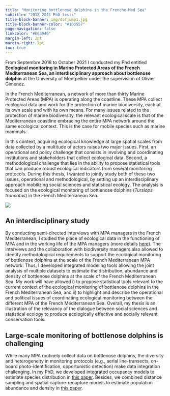 ```yaml
---
title: "Monitoring bottlenose dolphins in the Frenche Med Sea"
subtitle: "2018-2021 PhD tesis"
title-block-banner: img/dofjump1.jpg
title-block-banner-color: "#1D3557"
page-navigation: false
linkcolor: "#E63946"
margin-left: 2pt
margin-right: 2pt
toc: true
---
```


From Septembre 2018 to October 2021 I conducted my Phd entitled **Ecological monitoring in Marine Protected Areas of the French Mediterranean Sea, an interdisciplinary approach about bottlenose dolphin** at the University of Montpellier under the supervision of Olivier Gimenez.

In the French Mediterranean, a network of more than thirty Marine Protected Areas (MPA) is operating along the coastline. These MPA collect ecological data and work for the protection of marine biodiversity, each at its own scale and with its own means. For many issues related to the protection of marine biodiversity, the relevant ecological scale is that of the Mediterranean coastline embracing the entire MPA network around the same ecological context. This is the case for mobile species such as marine mammals.

In this context, acquiring ecological knowledge at large spatial scales from data collected by a multitude of actors raises two major issues. First, an operational and policy challenge that consists in involving and coordinating institutions and stakeholders that collect ecological data. Second, a methodological challenge that lies in the ability to propose statistical tools that can produce robust ecological indicators from several monitoring protocols. During this thesis, I wanted to jointly study both of these two issues, operational and methodological, by setting up an interdisciplinary approach mobilizing social sciences and statistical ecology. The analysis is focused on the ecological monitoring of bottlenose dolphins (*Tursiops truncatus*) in the French Mediterranean Sea.

![](img/featured.jpg)

## **An interdisciplinary study**

By conducting semi-directed interviews with MPA managers in the French Mediterranean, I studied the place of ecological data in the functioning of MPA and in the working life of the MPA managers (more details [here](https://doi.org/10.1016/j.marpol.2024.106383)). The interviews and the collaboration with biodiversity managers also allowed to identify methodological requirements to support the ecological monitoring of bottlenose dolphins at the scale of the French Mediterranean MPA network. Thus, I developed integrated modeling tools allowing the joint analysis of multiple datasets to estimate the distribution, abundance and density of bottlenose dolphins at the scale of the French Mediterranean Sea. My work will have allowed i) to propose statistical tools relevant to the current context of the ecological monitoring of bottlenose dolphins in the French Mediterranean Sea, and ii) to highlight and describe the operational and political issues of coordinating ecological monitoring between the different MPA of the French Mediterranean Sea. Overall, my thesis is an illustration of the relevancy of the dialogue between social sciences and statistical ecology to produce ecologically effective and socially relevant conservation tools.

## **Large-scale monitoring of bottlenose dolphins is challenging**

While many MPA routinely collect data on bottlenose dolphins, the diversity and heterogeneity in monitoring protocols (e.g., aerial line-transects, on-board photo-identification, opportunistic detection) make data integration challenging. In my PhD, we developed integrated occupancy models to estimate species distribution in [this paper](https://doi.org/10.1002/ecy.3535). Besides, we combined distance sampling and spatial capture-recapture models to estimate population abundance and density in [this paper](https://doi.org/10.1111/acv.12815).

